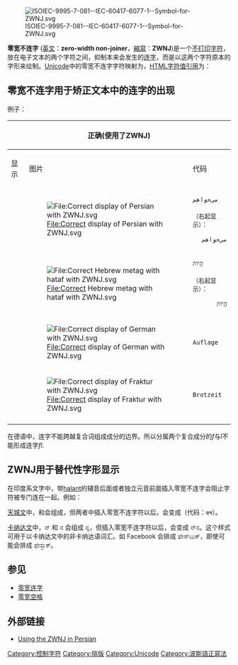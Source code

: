 {{unreferenced|time=2013-06-13T15:59:00+00:00}}
{{Contains Arabic text}}
[[File:ISOIEC-9995-7-081--IEC-60417-6077-1--Symbol-for-ZWNJ.svg|thumb]] 

'''零宽不连字''' ([[英文|英文]]：'''zero-width non-joiner'''，[[縮寫|縮寫]]：'''ZWNJ''')是一个[[控制字符|不打印字符]]，放在电子文本的两个字符之间，抑制本来会发生的[[连字|连字]]，而是以这两个字符原本的字形来绘制。[[Unicode|Unicode]]中的零宽不连字字符映射为{{unichar|200C|ZERO WIDTH NON-JOINER}}，[[HTML|HTML]][[字符值引用|字符值引用]]为： &#8204;

== 零宽不连字用于矫正文本中的连字的出现 ==
例子：
{|class="wikitable" style="font-feature-settings:'liga','dlig'; -webkit-font-feature-settings:'liga','dlig'"
!colspan="3"| 正确(使用了ZWNJ)
!colspan="3"| 不正确
!rowspan="2"| 含义
|-
! 显示
! 图片
! 代码
! 显示
! 图片
! 代码
|-
| <big><span style="line-height:normal">{{lang|fa|می‌خواهم}}</span></big>
| [[File:Correct_display_of_Persian_with_ZWNJ.svg|File:Correct display of Persian with ZWNJ.svg]]
| <code>می&zwnj;خواهم</code><br /><br /><small>（右起显示）：<br /></small><div dir="rtl"><code>می<span dir="ltr">&zwnj;</span>خواهم</code></div>
| <big><span style="line-height:normal">{{lang|fa|میخواهم}}</span>
| [[File:Incorrect_display_of_Persian_without_ZWNJ.svg|File:Incorrect display of Persian without ZWNJ.svg]]
| <code>میخواهم</code>
| [[波斯语|波斯语]]“我想要”
|- 
| <big><span style="line-height:normal">{{Hebrew|הֱ‌ֽיֹות}}</span></big>
| [[File:Correct_Hebrew_metag_with_hataf_with_ZWNJ.svg|File:Correct Hebrew metag with hataf with ZWNJ.svg]]
| <code>הֱ&zwnj;ֽיֹות</code><br /><br /><small>（右起显示）：<br /></small><div dir="rtl"><code>הֱ<span dir="ltr">&zwnj;</span>ֽיֹות</code></div>
| <big><span style="line-height:normal">{{Hebrew|הֱֽיֹות}}</span></big>
| [[File:Incorrect_Hebrew_metag_with_hataf_without_ZWNJ.svg|File:Incorrect Hebrew metag with hataf without ZWNJ.svg]]
| <code>הֱֽיֹות</code>
| [[古希伯来语|古希伯来语]]“成为”
|-
| {{lang|de|2=<span style="font-family:serif; font-size:x-large;">Auf‌lage</span>}}
| [[File:Correct_display_of_German_with_ZWNJ.svg|File:Correct display of German with ZWNJ.svg]]
| <code>Auf&zwnj;lage</code>
| {{lang|de|2=<span style="font-family:serif; font-size:x-large;">Auflage</span>}}
| [[File:Incorrect_display_of_German_without_ZWNJ.svg|File:Incorrect display of German without ZWNJ.svg]]
| <code>Auflage</code>
| [[德语|德语]]“版本”([[复合词|复合词]]："auf"+"Lage")
|-
| {{script|de-Latf|2=<span style="font-size:x-large;">Brot‌zeit</span>}}
| [[File:Correct_display_of_Fraktur_with_ZWNJ.svg|File:Correct display of Fraktur with ZWNJ.svg]]
| <code>Brot&zwnj;zeit</code>
| {{script|de-Latf|2=<span style="font-size:x-large;">Brotzeit</span>}}
| [[File:Incorrect_display_of_Fraktur_without_ZWNJ.svg|File:Incorrect_display_of_Fraktur_without_ZWNJ.svg]]
| <code>Brotzeit</code>
| 德语方言“(某种) 小吃”<br />(复合词："Brot"+"Zeit" = '饭点'),<br /> 使用字体[[Fraktur|Fraktur]]
|-
|} 
在德语中，连字不能跨越复合词组成成分的边界。所以分属两个复合成分的''f''与''l''不能形成连字''fl''.

==ZWNJ用于替代性字形显示==
在印度系文字中，带[[halant|halant]]的辅音后面或者独立元音前面插入零宽不连字会阻止字符被专门连在一起。例如：

[[天城文|天城文]]中，{{script|Deva|क्}}和{{script|Deva|ष}}会组成{{script|Deva|क्ष}}，但两者中插入零宽不连字符以后，会变成{{script|Deva|क्‌ष}}（代码：<code>क्&zwnj;ष</code>）。

[[卡纳达文|卡纳达文]]中，ನ್ 和 ನ 会组成 ನ್ನ，但插入零宽不连字符以后，会变成 ನ್‌ನ。这个样式可用于以卡纳达文中的非卡纳达语词汇。如 Facebook 会排成 ಫೇಸ್‌ಬುಕ್，即使可能会排成 ಫೇಸ್ಬುಕ್。

== 参见 ==
* [[零宽连字|零宽连字]]
* [[零宽空格|零宽空格]]

== 外部链接 ==
* [https://web.archive.org/web/20120708235820/http://persian.nmelrc.org/persianword/zwnj.htm Using the ZWNJ in Persian]

[[Category:控制字符|Category:控制字符]]
[[Category:排版|Category:排版]]
[[Category:Unicode|Category:Unicode]]
[[Category:波斯語正寫法|Category:波斯語正寫法]]